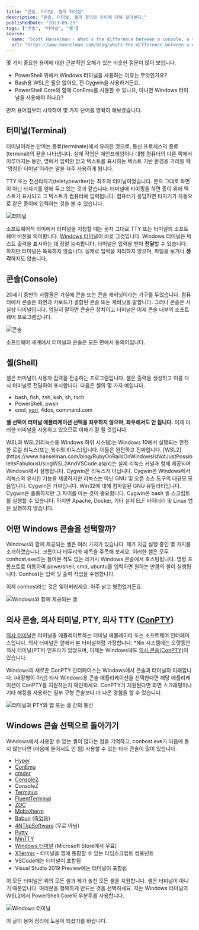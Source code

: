 ```yaml
---
title: "콘솔, 터미널, 셸의 차이점"
description: "콘솔, 터미널, 셸의 정의와 차이에 대해 알아본다."
publishedDate: "2023-09-25"
tags: ["콘솔", "터미널", "셸"]
source:
  name: "Scott Hanselman - What's the difference between a console, a terminal, and a shell?"
  url: "https://www.hanselman.com/blog/whats-the-difference-between-a-console-a-terminal-and-a-shell"
---
```


몇 가지 중요한 용어에 대한 근본적인 오해가 있는 비슷한 질문이 많이 보입니다.

- PowerShell 위에서 Windows 터미널을 사용하는 이유는 무엇인가요?
- Bash용 WSL은 필요 없어요, 전 Cygwin을 사용하거든요.
- PowerShell Core와 함께 ConEmu를 사용할 수 있나요, 아니면 Windows 터미널을 사용해야 하나요?

먼저 용어집부터 시작하여 몇 가지 단어를 명확히 해보겠습니다.

## 터미널(Terminal)

터미널이라는 단어는 종료(terminate)에서 유래한 것으로, 통신 프로세스의 종료(terminal)의 끝을 나타냅니다. 실제 작업은 메인프레임이나 대형 컴퓨터의 다른 쪽에서 이루어지는 동안, 옆에서 입력만 받고 텍스트를 표시하는 텍스트 기반 환경을 가리킬 때 '멍청한 터미널'이라는 말을 자주 사용하게 됩니다.

TTY 또는 전신타자기(teletypewriter)는 최초의 터미널이었습니다. 문자 그대로 화면이 아닌 타자기를 앞에 두고 있는 것과 같습니다. 터미널에 타이핑을 하면 종이 위에 텍스트가 표시되고 그 텍스트가 컴퓨터에 입력됩니다. 컴퓨터가 응답하면 타자기가 자동으로 같은 종이에 입력하는 것을 볼 수 있습니다.

![터미널](@assets/console-terminal-shell/terminal.png)

소프트웨어적 의미에서 터미널을 지칭할 때는 문자 그대로 TTY 또는 터미널의 소프트웨어 버전을 의미합니다. [Windows 터미널](https://www.hanselman.com/blog/ANewConsoleForWindowsItsTheOpenSourceWindowsTerminal.aspx)이 바로 그것입니다. Windows 터미널은 텍스트 출력을 표시하는 데 정말 능숙합니다. 터미널은 입력을 받아 <strong>전달</strong>할 수 있습니다. 하지만 터미널은 똑똑하지 않습니다. 실제로 입력을 처리하지 않으며, 파일을 보거나 <strong>생각</strong>하지도 않습니다.

## 콘솔(Console)

20세기 중반의 사람들은 거실에 콘솔 또는 콘솔 캐비닛이라는 가구를 두었습니다. 컴퓨터에서 콘솔은 화면과 키보드가 결합된 콘솔 또는 캐비닛을 말합니다. 그러나 콘솔은 사실상 터미널입니다. 엄밀히 말하면 콘솔은 장치이고 터미널은 이제 콘솔 내부의 소프트웨어 프로그램입니다.

![콘솔](@assets/console-terminal-shell/console.png)

소프트웨어 세계에서 터미널과 콘솔은 모든 면에서 동의어입니다.

## 셸(Shell)

셸은 터미널이 사용자 입력을 전송하는 프로그램입니다. 셸은 출력을 생성하고 이를 다시 터미널로 전달하여 표시합니다. 다음은 셸의 몇 가지 예입니다.

- bash, fish, zsh, ksh, sh, tsch
- PowerShell, pwsh
- cmd, [yori](http://www.malsmith.net/yori/), 4dos, command.com

<strong>셸 선택이 터미널 애플리케이션 선택을 좌우하지 않으며, 좌우해서도 안 됩니다.</strong> 이제 이러한 터미널을 사용하고 있으므로 이해가 잘 될 것입니다.

<Admonition>
WSL과 WSL2(리눅스용 Windows 하위 시스템)는 Windows 10에서 실행되는 완전한 로컬 리눅스(또는 복수의 리눅스)입니다. 이들은 완전하고 진짜입니다. [WSL2](https://www.hanselman.com/blog/RubyOnRailsOnWindowsIsNotJustPossibleItsFabulousUsingWSL2AndVSCode.aspx)는 실제 리눅스 커널과 함께 제공되며 Windows에서 실행됩니다. Cygwin은 리눅스가 아닙니다. Cygwin은 Windows에서 리눅스와 유사한 기능을 제공하지만 리눅스는 아닌 GNU 및 오픈 소스 도구의 대규모 모음입니다. Cygwin은 가짜입니다. Win32에 대해 컴파일된 GNU 유틸리티입니다. Cygwin은 훌륭하지만 그 차이를 아는 것이 중요합니다. Cygwin은 bash 셸 스크립트를 실행할 수 있습니다. 하지만 Apache, Docker, 기타 실제 ELF 바이너리 및 Linux 앱은 실행하지 않습니다.
</Admonition>

## 어떤 Windows 콘솔을 선택할까?

Windows와 함께 제공되는 셸은 여러 가지가 있습니다. 제가 지금 실행 중인 몇 가지를 소개하겠습니다. 크롬이나 테두리와 제목을 주목해 보세요. 이러한 셸은 모두 conhost.exe라는 들어본 적도 없는 레거시 Windows 콘솔에서 호스팅됩니다. 명령 프롬프트로 이동하여 powershell, cmd, ubuntu를 입력하면 원하는 만큼의 셸이 실행됩니다. Conhost는 입력 및 출력 작업을 수행합니다.

이제 conhost라는 것은 잊어버리세요. 아주 낡고 형편없거든요.

![Windows와 함께 제공되는 셸](@assets/console-terminal-shell/shells-that-come-with-windows.png)

## 의사 콘솔, 의사 터미널, PTY, 의사 TTY ([ConPTY](https://devblogs.microsoft.com/commandline/windows-command-line-introducing-the-windows-pseudo-console-conpty/?WT.mc_id=-blog-scottha))

[의사 터미널](https://en.wikipedia.org/wiki/Pseudoterminal)은 터미널을 에뮬레이트하는 터미널 에뮬레이터 또는 소프트웨어 인터페이스입니다. 의사 터미널은 앞에서 본 터미널처럼 가장합니다. *Nix 시스템에는 오랫동안 의사 터미널(PTY) 인프라가 있었으며, 이제는 Windows에도 [의사 콘솔(ConPTY)](https://devblogs.microsoft.com/commandline/windows-command-line-introducing-the-windows-pseudo-console-conpty/?WT.mc_id=-blog-scottha)이 있습니다.

Windows의 새로운 ConPTY 인터페이스는 Windows에서 콘솔과 터미널의 미래입니다. (내장형이 아닌) 타사 Windows용 콘솔 애플리케이션을 선택한다면 해당 애플리케이션이 ConPTY를 지원하는지 확인하세요. ConPTY가 지원된다면 화면 스크래핑이나 기타 해킹을 사용하는 일부 구형 콘솔보다 더 나은 경험을 할 수 있습니다.

![터미널과 PTY와 앱 또는 셸 간의 통신](@assets/console-terminal-shell/terminal-pty-app-shell.png)

## Windows 콘솔 선택으로 돌아가기

Windows에서 사용할 수 있는 셸이 많다는 점을 기억하고, conhost.exe가 마음에 들지 않는다면 (마음에 들어서도 안 됨) 사용할 수 있는 타사 콘솔이 많이 있습니다.

- [Hyper](https://hyper.is/)
- [ConEmu](https://www.hanselman.com/blog/ConEmuTheWindowsTerminalConsolePromptWeveBeenWaitingFor.aspx)
- [cmder](http://cmder.net/)
- [Console2](https://www.hanselman.com/blog/Console2ABetterWindowsCommandPrompt.aspx)
- ConsoleZ
- [Terminus](https://eugeny.github.io/terminus/)
- [FluentTerminal](https://github.com/felixse/FluentTerminal?WT.mc_id=-blog-scottha)
- [ZOC](https://www.emtec.com/zoc/index.html)
- [MobaXterm](https://mobaxterm.mobatek.net/)
- [Babun](http://babun.github.io/) ([죽었음](https://github.com/babun/babun/issues/868?WT.mc_id=-blog-scottha))
- [4NT/jpSoftware](https://jpsoft.com/) (무료 아님)
- [Putty](https://www.puttygen.com/)
- [MinTTY](http://mintty.github.io/)
- [Windows 터미널](https://www.microsoft.com/p/windows-terminal-preview/9n0dx20hk701?activetab=pivot:overviewtab&WT.mc_id=-blog-scottha) (Microsoft Store에서 무료)
- [XTermjs](https://xtermjs.org/) - 터미널을 앱에 통합할 수 있는 타입스크립트 컴포넌트
- VSCode에는 터미널이 포함됨
- Visual Studio 2019 Preview에는 터미널이 포함됨

이 모든 터미널은 위의 모든 셸과 제가 놓친 모든 셸을 지원합니다. 셸은 터미널이 아니기 때문입니다. 여러분을 행복하게 만드는 것을 선택하세요. 저는 Windows 터미널의 WSL2에서 PowerShell Core와 우분투를 사용합니다.

![Windows 터미널](@assets/console-terminal-shell/windows-terminal.png)

이 글이 용어 정리에 도움이 되셨기를 바랍니다.